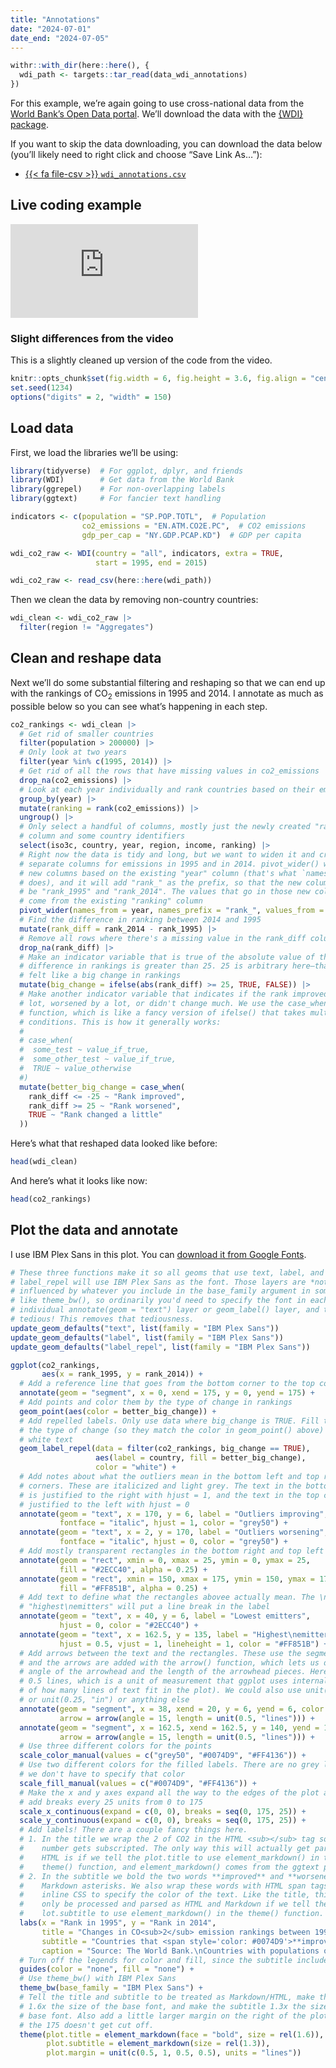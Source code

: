 ```yaml
---
title: "Annotations"
date: "2024-07-01"
date_end: "2024-07-05"
---
```


```r
withr::with_dir(here::here(), {
  wdi_path <- targets::tar_read(data_wdi_annotations)
})
```

For this example, we're again going to use cross-national data from the [World Bank's Open Data portal](https://data.worldbank.org/). We'll download the data with the [{WDI} package](https://cran.r-project.org/web/packages/WDI/index.html).

If you want to skip the data downloading, you can download the data below (you'll likely need to right click and choose "Save Link As…"):

- [{{< fa file-csv >}} `wdi_annotations.csv`](/`r wdi_path`)


## Live coding example

<div class="ratio ratio-16x9">
<iframe src="https://www.youtube.com/embed/gMSMsOy7KF0" allow="accelerometer; autoplay; encrypted-media; gyroscope; picture-in-picture" allowfullscreen="" frameborder="0"></iframe>
</div>


::: {.callout-important}
### Slight differences from the video

This is a slightly cleaned up version of the code from the video.
:::

```r
knitr::opts_chunk$set(fig.width = 6, fig.height = 3.6, fig.align = "center", collapse = TRUE)
set.seed(1234)
options("digits" = 2, "width" = 150)
```


## Load data

First, we load the libraries we'll be using:

```r
library(tidyverse)  # For ggplot, dplyr, and friends
library(WDI)        # Get data from the World Bank
library(ggrepel)    # For non-overlapping labels
library(ggtext)     # For fancier text handling
```

```r
indicators <- c(population = "SP.POP.TOTL",  # Population
                co2_emissions = "EN.ATM.CO2E.PC",  # CO2 emissions
                gdp_per_cap = "NY.GDP.PCAP.KD")  # GDP per capita

wdi_co2_raw <- WDI(country = "all", indicators, extra = TRUE, 
                   start = 1995, end = 2015)
```

```r
wdi_co2_raw <- read_csv(here::here(wdi_path))
```

Then we clean the data by removing non-country countries:

```r
wdi_clean <- wdi_co2_raw |> 
  filter(region != "Aggregates")
```

## Clean and reshape data

Next we'll do some substantial filtering and reshaping so that we can end up with the rankings of CO~2~ emissions in 1995 and 2014. I annotate as much as possible below so you can see what's happening in each step.

```r
co2_rankings <- wdi_clean |> 
  # Get rid of smaller countries
  filter(population > 200000) |> 
  # Only look at two years
  filter(year %in% c(1995, 2014)) |> 
  # Get rid of all the rows that have missing values in co2_emissions
  drop_na(co2_emissions) |> 
  # Look at each year individually and rank countries based on their emissions that year
  group_by(year) |> 
  mutate(ranking = rank(co2_emissions)) |> 
  ungroup() |> 
  # Only select a handful of columns, mostly just the newly created "ranking"
  # column and some country identifiers
  select(iso3c, country, year, region, income, ranking) |> 
  # Right now the data is tidy and long, but we want to widen it and create
  # separate columns for emissions in 1995 and in 2014. pivot_wider() will make
  # new columns based on the existing "year" column (that's what `names_from`
  # does), and it will add "rank_" as the prefix, so that the new columns will
  # be "rank_1995" and "rank_2014". The values that go in those new columns will
  # come from the existing "ranking" column
  pivot_wider(names_from = year, names_prefix = "rank_", values_from = ranking) |> 
  # Find the difference in ranking between 2014 and 1995
  mutate(rank_diff = rank_2014 - rank_1995) |> 
  # Remove all rows where there's a missing value in the rank_diff column
  drop_na(rank_diff) |> 
  # Make an indicator variable that is true of the absolute value of the
  # difference in rankings is greater than 25. 25 is arbitrary here—that just
  # felt like a big change in rankings
  mutate(big_change = ifelse(abs(rank_diff) >= 25, TRUE, FALSE)) |> 
  # Make another indicator variable that indicates if the rank improved by a
  # lot, worsened by a lot, or didn't change much. We use the case_when()
  # function, which is like a fancy version of ifelse() that takes multiple
  # conditions. This is how it generally works:
  #
  # case_when(
  #  some_test ~ value_if_true,
  #  some_other_test ~ value_if_true,
  #  TRUE ~ value_otherwise
  #)
  mutate(better_big_change = case_when(
    rank_diff <= -25 ~ "Rank improved",
    rank_diff >= 25 ~ "Rank worsened",
    TRUE ~ "Rank changed a little"
  ))
```

Here's what that reshaped data looked like before:

```r
head(wdi_clean)
```

And here's what it looks like now:

```r
head(co2_rankings)
```

## Plot the data and annotate

I use IBM Plex Sans in this plot. You can [download it from Google Fonts](https://fonts.google.com/specimen/IBM+Plex+Sans).

```r
# These three functions make it so all geoms that use text, label, and
# label_repel will use IBM Plex Sans as the font. Those layers are *not*
# influenced by whatever you include in the base_family argument in something
# like theme_bw(), so ordinarily you'd need to specify the font in each
# individual annotate(geom = "text") layer or geom_label() layer, and that's
# tedious! This removes that tediousness.
update_geom_defaults("text", list(family = "IBM Plex Sans"))
update_geom_defaults("label", list(family = "IBM Plex Sans"))
update_geom_defaults("label_repel", list(family = "IBM Plex Sans"))

ggplot(co2_rankings,
       aes(x = rank_1995, y = rank_2014)) +
  # Add a reference line that goes from the bottom corner to the top corner
  annotate(geom = "segment", x = 0, xend = 175, y = 0, yend = 175) +
  # Add points and color them by the type of change in rankings
  geom_point(aes(color = better_big_change)) +
  # Add repelled labels. Only use data where big_change is TRUE. Fill them by
  # the type of change (so they match the color in geom_point() above) and use
  # white text
  geom_label_repel(data = filter(co2_rankings, big_change == TRUE),
                   aes(label = country, fill = better_big_change),
                   color = "white") +
  # Add notes about what the outliers mean in the bottom left and top right
  # corners. These are italicized and light grey. The text in the bottom corner
  # is justified to the right with hjust = 1, and the text in the top corner is
  # justified to the left with hjust = 0
  annotate(geom = "text", x = 170, y = 6, label = "Outliers improving", 
           fontface = "italic", hjust = 1, color = "grey50") +
  annotate(geom = "text", x = 2, y = 170, label = "Outliers worsening", 
           fontface = "italic", hjust = 0, color = "grey50") +
  # Add mostly transparent rectangles in the bottom right and top left corners
  annotate(geom = "rect", xmin = 0, xmax = 25, ymin = 0, ymax = 25, 
           fill = "#2ECC40", alpha = 0.25) +
  annotate(geom = "rect", xmin = 150, xmax = 175, ymin = 150, ymax = 175, 
           fill = "#FF851B", alpha = 0.25) +
  # Add text to define what the rectangles abovee actually mean. The \n in
  # "highest\nemitters" will put a line break in the label
  annotate(geom = "text", x = 40, y = 6, label = "Lowest emitters", 
           hjust = 0, color = "#2ECC40") +
  annotate(geom = "text", x = 162.5, y = 135, label = "Highest\nemitters", 
           hjust = 0.5, vjust = 1, lineheight = 1, color = "#FF851B") +
  # Add arrows between the text and the rectangles. These use the segment geom,
  # and the arrows are added with the arrow() function, which lets us define the
  # angle of the arrowhead and the length of the arrowhead pieces. Here we use
  # 0.5 lines, which is a unit of measurement that ggplot uses internally (think
  # of how many lines of text fit in the plot). We could also use unit(1, "cm")
  # or unit(0.25, "in") or anything else
  annotate(geom = "segment", x = 38, xend = 20, y = 6, yend = 6, color = "#2ECC40", 
           arrow = arrow(angle = 15, length = unit(0.5, "lines"))) +
  annotate(geom = "segment", x = 162.5, xend = 162.5, y = 140, yend = 155, color = "#FF851B", 
           arrow = arrow(angle = 15, length = unit(0.5, "lines"))) +
  # Use three different colors for the points
  scale_color_manual(values = c("grey50", "#0074D9", "#FF4136")) +
  # Use two different colors for the filled labels. There are no grey labels, so
  # we don't have to specify that color
  scale_fill_manual(values = c("#0074D9", "#FF4136")) +
  # Make the x and y axes expand all the way to the edges of the plot area and
  # add breaks every 25 units from 0 to 175
  scale_x_continuous(expand = c(0, 0), breaks = seq(0, 175, 25)) +
  scale_y_continuous(expand = c(0, 0), breaks = seq(0, 175, 25)) +
  # Add labels! There are a couple fancy things here.
  # 1. In the title we wrap the 2 of CO2 in the HTML <sub></sub> tag so that the
  #    number gets subscripted. The only way this will actually get parsed as 
  #    HTML is if we tell the plot.title to use element_markdown() in the 
  #    theme() function, and element_markdown() comes from the ggtext package.
  # 2. In the subtitle we bold the two words **improved** and **worsened** using
  #    Markdown asterisks. We also wrap these words with HTML span tags with 
  #    inline CSS to specify the color of the text. Like the title, this will 
  #    only be processed and parsed as HTML and Markdown if we tell the p
  #    lot.subtitle to use element_markdown() in the theme() function.
  labs(x = "Rank in 1995", y = "Rank in 2014",
       title = "Changes in CO<sub>2</sub> emission rankings between 1995 and 2014",
       subtitle = "Countries that <span style='color: #0074D9'>**improved**</span> or <span style='color: #FF4136'>**worsened**</span> more than 25 positions in the rankings highlighted",
       caption = "Source: The World Bank.\nCountries with populations of less than 200,000 excluded.") +
  # Turn off the legends for color and fill, since the subtitle includes that
  guides(color = "none", fill = "none") +
  # Use theme_bw() with IBM Plex Sans
  theme_bw(base_family = "IBM Plex Sans") +
  # Tell the title and subtitle to be treated as Markdown/HTML, make the title
  # 1.6x the size of the base font, and make the subtitle 1.3x the size of the
  # base font. Also add a little larger margin on the right of the plot so that
  # the 175 doesn't get cut off.
  theme(plot.title = element_markdown(face = "bold", size = rel(1.6)),
        plot.subtitle = element_markdown(size = rel(1.3)),
        plot.margin = unit(c(0.5, 1, 0.5, 0.5), units = "lines"))
```
